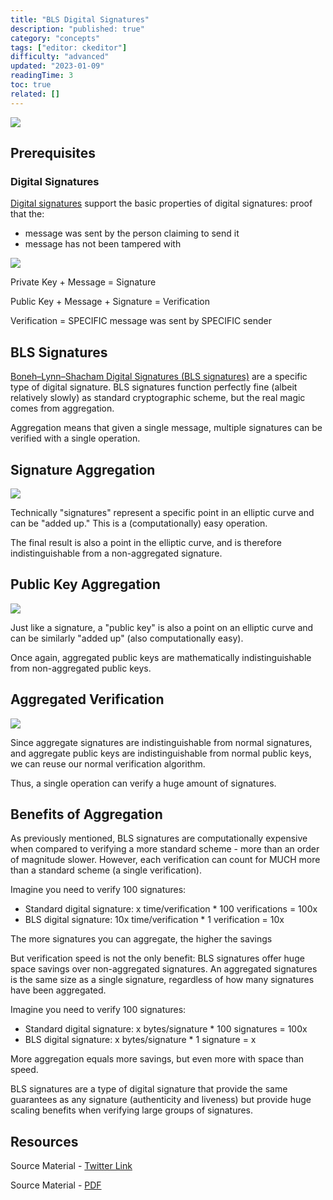 ```yaml
---
title: "BLS Digital Signatures"
description: "published: true"
category: "concepts"
tags: ["editor: ckeditor"]
difficulty: "advanced"
updated: "2023-01-09"
readingTime: 3
toc: true
related: []
---
```


![](/images/bls-signatures-1.jpeg)

## Prerequisites

### Digital Signatures

[Digital signatures](/concepts/digital-signatures) support the basic properties of digital signatures: proof that the: 

*   message was sent by the person claiming to send it
*   message has not been tampered with

![](/images/bls-signatures-2.jpeg)

Private Key + Message = Signature 

Public Key + Message + Signature = Verification 

Verification = SPECIFIC message was sent by SPECIFIC sender

## BLS Signatures

[Boneh–Lynn–Shacham Digital Signatures (BLS signatures)](https://en.wikipedia.org/wiki/BLS_digital_signature) are a specific type of digital signature. BLS signatures function perfectly fine (albeit relatively slowly) as standard cryptographic scheme, but the real magic comes from aggregation. 

Aggregation means that given a single message, multiple signatures can be verified with a single operation.

## Signature Aggregation

![](/images/bls-signatures-3.jpeg)

Technically "signatures" represent a specific point in an elliptic curve and can be "added up." This is a (computationally) easy operation. 

The final result is also a point in the elliptic curve, and is therefore indistinguishable from a non-aggregated signature.

## Public Key Aggregation

![](/images/bls-signatures-4.jpeg)

Just like a signature, a "public key" is also a point on an elliptic curve and can be similarly "added up" (also computationally easy). 

Once again, aggregated public keys are mathematically indistinguishable from non-aggregated public keys.

## Aggregated Verification

![](/images/bls-signatures-5.jpeg)

Since aggregate signatures are indistinguishable from normal signatures, and aggregate public keys are indistinguishable from normal public keys, we can reuse our normal verification algorithm. 

Thus, a single operation can verify a huge amount of signatures.

## Benefits of Aggregation

As previously mentioned, BLS signatures are computationally expensive when compared to verifying a more standard scheme - more than an order of magnitude slower. However, each verification can count for MUCH more than a standard scheme (a single verification).

Imagine you need to verify 100 signatures: 

*   Standard digital signature: x time/verification \* 100 verifications = 100x 
*   BLS digital signature: 10x time/verification \* 1 verification = 10x 

The more signatures you can aggregate, the higher the savings

But verification speed is not the only benefit: BLS signatures offer huge space savings over non-aggregated signatures. An aggregated signatures is the same size as a single signature, regardless of how many signatures have been aggregated.

Imagine you need to verify 100 signatures: 

*   Standard digital signature: x bytes/signature \* 100 signatures = 100x 
*   BLS digital signature: x bytes/signature \* 1 signature = x 

More aggregation equals more savings, but even more with space than speed.

BLS signatures are a type of digital signature that provide the same guarantees as any signature (authenticity and liveness) but provide huge scaling benefits when verifying large groups of signatures.

## Resources

Source Material - [Twitter Link](https://twitter.com/SalomonCrypto/status/1575279806618292226)

Source Material - [PDF](/twitter-pdf-2022-09-29_bls_signatures.pdf)

